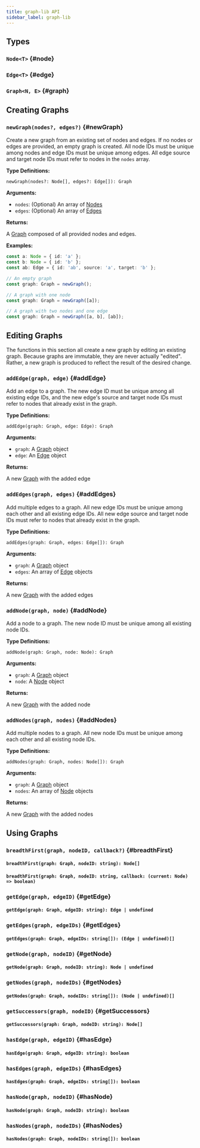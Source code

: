 ```yaml
---
title: graph-lib API
sidebar_label: graph-lib
---
```



<TOCInline toc={toc}/>

## Types

### `Node<T>` {#node}

### `Edge<T>` {#edge}

### `Graph<N, E>` {#graph}

## Creating Graphs

### `newGraph(nodes?, edges?)` {#newGraph}

Create a new graph from an existing set of nodes and edges. If no nodes or edges are provided, an empty graph is
created. All node IDs must be unique among nodes and edge IDs must be unique among edges. All edge source and target
node IDs must refer to nodes in the `nodes` array.

**Type Definitions:**

```newGraph(nodes?: Node[], edges?: Edge[]): Graph```

**Arguments:**
* `nodes`: (Optional) An array of [Nodes](#node)
* `edges`: (Optional) An array of [Edges](#edge)

**Returns:**

A [Graph](#graph) composed of all provided nodes and edges.

**Examples:**

```typescript
const a: Node = { id: 'a' };
const b: Node = { id: 'b' };
const ab: Edge = { id: 'ab', source: 'a', target: 'b' };

// An empty graph
const graph: Graph = newGraph();

// A graph with one node
const graph: Graph = newGraph([a]);

// A graph with two nodes and one edge
const graph: Graph = newGraph([a, b], [ab]);
```

## Editing Graphs

The functions in this section all create a new graph by editing an existing graph. Because graphs are immutable,
they are never actually "edited". Rather, a new graph is produced to reflect the result of the desired change.

### `addEdge(graph, edge)` {#addEdge}

Add an edge to a graph. The new edge ID must be unique among all existing edge IDs, and the new edge's source and target
node IDs must refer to nodes that already exist in the graph.

**Type Definitions:**

`addEdge(graph: Graph, edge: Edge): Graph`

**Arguments:**
* `graph`: A [Graph](#graph) object
* `edge`: An [Edge](#edge) object

**Returns:**

A new [Graph](#graph) with the added edge

### `addEdges(graph, edges)` {#addEdges}

Add multiple edges to a graph. All new edge IDs must be unique among each other and all existing edge IDs. All new edge
source and target node IDs must refer to nodes that already exist in the graph.

**Type Definitions:**

`addEdges(graph: Graph, edges: Edge[]): Graph`

**Arguments:**
* `graph`: A [Graph](#graph) object
* `edges`: An array of [Edge](#edge) objects

**Returns:**

A new [Graph](#graph) with the added edges

### `addNode(graph, node)` {#addNode}

Add a node to a graph. The new node ID must be unique among all existing node IDs.

**Type Definitions:**

`addNode(graph: Graph, node: Node): Graph`

**Arguments:**
* `graph`: A [Graph](#graph) object
* `node`: A [Node](#node) object

**Returns:**

A new [Graph](#graph) with the added node

### `addNodes(graph, nodes)` {#addNodes}

Add multiple nodes to a graph. All new node IDs must be unique among each other and all existing node IDs.

**Type Definitions:**

`addNodes(graph: Graph, nodes: Node[]): Graph`

**Arguments:**
* `graph`: A [Graph](#graph) object
* `nodes`: An array of [Node](#node) objects

**Returns:**

A new [Graph](#graph) with the added nodes

## Using Graphs

### `breadthFirst(graph, nodeID, callback?)` {#breadthFirst}

#### `breadthFirst(graph: Graph, nodeID: string): Node[]`
#### `breadthFirst(graph: Graph, nodeID: string, callback: (current: Node) => boolean)`

### `getEdge(graph, edgeID)` {#getEdge}

#### `getEdge(graph: Graph, edgeID: string): Edge | undefined`

### `getEdges(graph, edgeIDs)` {#getEdges}

#### `getEdges(graph: Graph, edgeIDs: string[]): (Edge | undefined)[]`

### `getNode(graph, nodeID)` {#getNode}

#### `getNode(graph: Graph, nodeID: string): Node | undefined`

### `getNodes(graph, nodeIDs)` {#getNodes}

#### `getNodes(graph: Graph, nodeIDs: string[]): (Node | undefined)[]`

### `getSuccessors(graph, nodeID)` {#getSuccessors}

#### `getSuccessors(graph: Graph, nodeID: string): Node[]`

### `hasEdge(graph, edgeID)` {#hasEdge}

#### `hasEdge(graph: Graph, edgeID: string): boolean`

### `hasEdges(graph, edgeIDs)` {#hasEdges}

#### `hasEdges(graph: Graph, edgeIDs: string[]): boolean`

### `hasNode(graph, nodeID)` {#hasNode}

#### `hasNode(graph: Graph, nodeID: string): boolean`

### `hasNodes(graph, nodeIDs)` {#hasNodes}

#### `hasNodes(graph: Graph, nodeIDs: string[]): boolean`